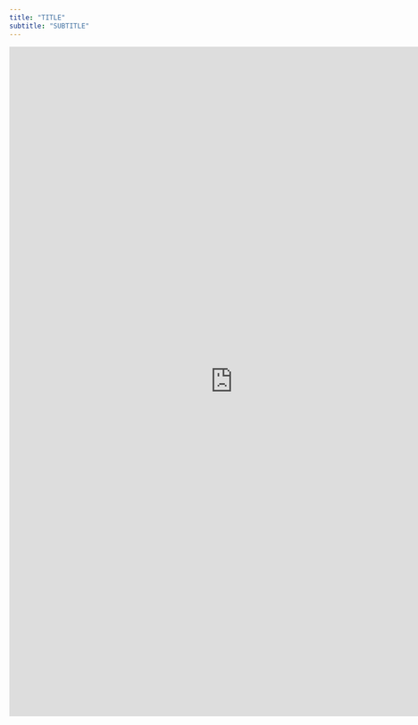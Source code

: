```yaml
---
title: "TITLE"
subtitle: "SUBTITLE"
---
```

````{=html}
<style>iframe{height: 1200px; width: 800px}</style>
<iframe height="100%" width="100%" frameborder="no"
src="https://jjrappazzo.shinyapps.io/MyShinyApp/">
</iframe>
```` 